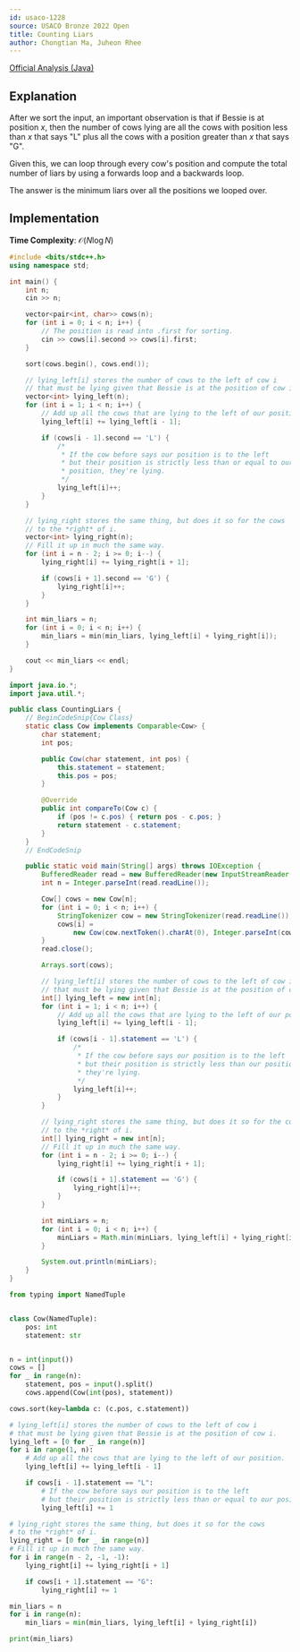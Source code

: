 ```yaml
---
id: usaco-1228
source: USACO Bronze 2022 Open
title: Counting Liars
author: Chongtian Ma, Juheon Rhee
---
```


[Official Analysis (Java)](http://www.usaco.org/current/data/sol_prob2_bronze_open22.html)

## Explanation

After we sort the input, an important observation is that if Bessie is at position $x$,
then the number of cows lying are all the cows with position less than $x$ that says "L"
plus all the cows with a position greater than $x$ that says "G".

Given this, we can loop through every cow's position and compute the total number
of liars by using a forwards loop and a backwards loop.

The answer is the minimum liars over all the positions we looped over.

## Implementation

**Time Complexity**: $\mathcal{O}(N \log N)$

<LanguageSection>
<CPPSection>

```cpp
#include <bits/stdc++.h>
using namespace std;

int main() {
	int n;
	cin >> n;

	vector<pair<int, char>> cows(n);
	for (int i = 0; i < n; i++) {
		// The position is read into .first for sorting.
		cin >> cows[i].second >> cows[i].first;
	}

	sort(cows.begin(), cows.end());

	// lying_left[i] stores the number of cows to the left of cow i
	// that must be lying given that Bessie is at the position of cow i.
	vector<int> lying_left(n);
	for (int i = 1; i < n; i++) {
		// Add up all the cows that are lying to the left of our position.
		lying_left[i] += lying_left[i - 1];

		if (cows[i - 1].second == 'L') {
			/*
			 * If the cow before says our position is to the left
			 * but their position is strictly less than or equal to our
			 * position, they're lying.
			 */
			lying_left[i]++;
		}
	}

	// lying_right stores the same thing, but does it so for the cows
	// to the *right* of i.
	vector<int> lying_right(n);
	// Fill it up in much the same way.
	for (int i = n - 2; i >= 0; i--) {
		lying_right[i] += lying_right[i + 1];

		if (cows[i + 1].second == 'G') {
			lying_right[i]++;
		}
	}

	int min_liars = n;
	for (int i = 0; i < n; i++) {
		min_liars = min(min_liars, lying_left[i] + lying_right[i]);
	}

	cout << min_liars << endl;
}
```

</CPPSection>
<JavaSection>

```java
import java.io.*;
import java.util.*;

public class CountingLiars {
	// BeginCodeSnip{Cow Class}
	static class Cow implements Comparable<Cow> {
		char statement;
		int pos;

		public Cow(char statement, int pos) {
			this.statement = statement;
			this.pos = pos;
		}

		@Override
		public int compareTo(Cow c) {
			if (pos != c.pos) { return pos - c.pos; }
			return statement - c.statement;
		}
	}
	// EndCodeSnip

	public static void main(String[] args) throws IOException {
		BufferedReader read = new BufferedReader(new InputStreamReader(System.in));
		int n = Integer.parseInt(read.readLine());

		Cow[] cows = new Cow[n];
		for (int i = 0; i < n; i++) {
			StringTokenizer cow = new StringTokenizer(read.readLine());
			cows[i] =
			    new Cow(cow.nextToken().charAt(0), Integer.parseInt(cow.nextToken()));
		}
		read.close();

		Arrays.sort(cows);

		// lying_left[i] stores the number of cows to the left of cow i
		// that must be lying given that Bessie is at the position of cow i.
		int[] lying_left = new int[n];
		for (int i = 1; i < n; i++) {
			// Add up all the cows that are lying to the left of our position.
			lying_left[i] += lying_left[i - 1];

			if (cows[i - 1].statement == 'L') {
				/*
				 * If the cow before says our position is to the left
				 * but their position is strictly less than our position,
				 * they're lying.
				 */
				lying_left[i]++;
			}
		}

		// lying_right stores the same thing, but does it so for the cows
		// to the *right* of i.
		int[] lying_right = new int[n];
		// Fill it up in much the same way.
		for (int i = n - 2; i >= 0; i--) {
			lying_right[i] += lying_right[i + 1];

			if (cows[i + 1].statement == 'G') {
				lying_right[i]++;
			}
		}

		int minLiars = n;
		for (int i = 0; i < n; i++) {
			minLiars = Math.min(minLiars, lying_left[i] + lying_right[i]);
		}

		System.out.println(minLiars);
	}
}
```

</JavaSection>
<PySection>

```py
from typing import NamedTuple


class Cow(NamedTuple):
	pos: int
	statement: str


n = int(input())
cows = []
for _ in range(n):
	statement, pos = input().split()
	cows.append(Cow(int(pos), statement))

cows.sort(key=lambda c: (c.pos, c.statement))

# lying_left[i] stores the number of cows to the left of cow i
# that must be lying given that Bessie is at the position of cow i.
lying_left = [0 for _ in range(n)]
for i in range(1, n):
	# Add up all the cows that are lying to the left of our position.
	lying_left[i] += lying_left[i - 1]

	if cows[i - 1].statement == "L":
		# If the cow before says our position is to the left
		# but their position is strictly less than or equal to our position, they're lying.
		lying_left[i] += 1

# lying_right stores the same thing, but does it so for the cows
# to the *right* of i.
lying_right = [0 for _ in range(n)]
# Fill it up in much the same way.
for i in range(n - 2, -1, -1):
	lying_right[i] += lying_right[i + 1]

	if cows[i + 1].statement == "G":
		lying_right[i] += 1

min_liars = n
for i in range(n):
	min_liars = min(min_liars, lying_left[i] + lying_right[i])

print(min_liars)
```

</PySection>
</LanguageSection>
